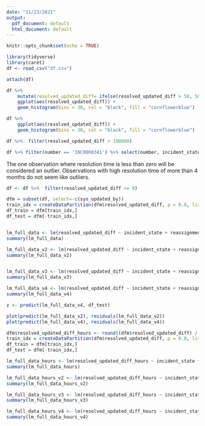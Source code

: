 ---
date: "11/23/2021"
output:
  pdf_document: default
  html_document: default
---

```{r setup, include=FALSE}
knitr::opts_chunk$set(echo = TRUE)
```


```{r cars}
library(tidyverse)
library(caret)
df <- read_csv("df.csv")
```

```{r}
attach(df)

df %>% 
    mutate(resolved_updated_diff= ifelse(resolved_updated_diff > 50, 50, resolved_updated_diff)) %>% 
    ggplot(aes(resolved_updated_diff)) +
    geom_histogram(bins = 30, col = "black", fill = "cornflowerblue")

df %>% 
    ggplot(aes(resolved_updated_diff)) +
    geom_histogram(bins = 30, col = "black", fill = "cornflowerblue")

df %>%  filter(resolved_updated_diff > 100000)

df %>% filter(number == 'INC0000341') %>% select(number, incident_state, resolved_updated_diff)
```

The one observation where resolution time is less than zero will be considered an outlier. Observations with high resolution time of more than 4 months do not seem like outliers. 

```{r}
df <- df %>%  filter(resolved_updated_diff >= 0)
```


```{r}
dfm = subset(df, select=-c(sys_updated_by))
train_idx = createDataPartition(dfm$resolved_updated_diff, p = 0.8, list=F)
df_train = dfm[train_idx,]
df_test = dfm[-train_idx,]


lm_full_data <- lm(resolved_updated_diff ~ incident_state + reassignment_count + reopen_count +  made_sla + reopen_count + category + subcategory + problem_id + impact + urgency + priority, data = df_train)
summary(lm_full_data)

lm_full_data_v2 <- lm(resolved_updated_diff ~ incident_state + reassignment_count + reopen_count +  made_sla + reopen_count + category + problem_id + impact + urgency + priority, data = df_train)
summary(lm_full_data_v2)


lm_full_data_v3 <- lm(resolved_updated_diff ~ incident_state + reassignment_count + reopen_count +  made_sla + reopen_count + subcategory + problem_id + impact + urgency + priority, data = df_train)
summary(lm_full_data_v3)

lm_full_data_v4 <- lm(resolved_updated_diff ~ incident_state + reassignment_count + reopen_count +  made_sla + reopen_count + problem_id + impact + urgency + priority, data = df_train)
summary(lm_full_data_v4)
```


```{r}
z <- predict(lm_full_data_v4, df_test)

plot(predict(lm_full_data_v2), residuals(lm_full_data_v2))
plot(predict(lm_full_data_v4), residuals(lm_full_data_v4))
```
```{r}
dfm$resolved_updated_diff_hours <- round((dfm$resolved_updated_diff) / 60)
train_idx = createDataPartition(dfm$resolved_updated_diff, p = 0.8, list=F)
df_train = dfm[train_idx,]
df_test = dfm[-train_idx,]

lm_full_data_hours <- lm(resolved_updated_diff_hours ~ incident_state + reassignment_count + reopen_count +  made_sla + reopen_count + category + subcategory + problem_id + impact + urgency + priority, data = df_train)
summary(lm_full_data_hours)

lm_full_data_hours_v2 <- lm(resolved_updated_diff_hours ~ incident_state + reassignment_count + reopen_count +  made_sla + reopen_count + category + problem_id + impact + urgency + priority, data = df_train)
summary(lm_full_data_hours_v2)

lm_full_data_hours_v3 <- lm(resolved_updated_diff_hours ~ incident_state + reassignment_count + reopen_count +  made_sla + reopen_count + subcategory + problem_id + impact + urgency + priority, data = df_train)
summary(lm_full_data_hours_v3)

lm_full_data_hours_v4 <- lm(resolved_updated_diff_hours ~ incident_state + reassignment_count + reopen_count +  made_sla + reopen_count + problem_id + impact + urgency + priority, data = df_train)
summary(lm_full_data_hours_v4)
```